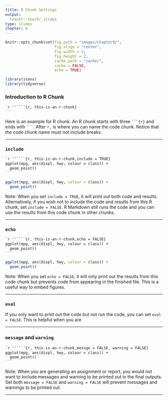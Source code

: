 ```yaml
---
title: R Chunk Settings  
output:
  teachr::teachr_slides
type: slides
chapter: 8
---
```

```r
knitr::opts_chunk$set(fig.path = "images/chapter9/",
                      fig.align = "center",
                      fig.width = 2, 
                      fig.height = 2,
                      cache.path = "cache/",
                      cache = FALSE,
                      echo = TRUE)

library(icons)
library(tidyverse)
```

### Introduction to R Chunk 

````markdown
`r ''````{r, this-is-an-r-chunk}
```
````

Here is an example for R chunk. An R chunk starts with three ` ```{r} ` and ends with ` ``` `. After ` r,` is where you can name the code chunk. Notice that the code chunk name must not include breaks.


---

### `include` 

````markdown
`r ''````{r, this-is-an-r-chunk,include = TRUE}
ggplot(mpg, aes(displ, hwy, colour = class)) + 
  geom_point()
```
````

```r
ggplot(mpg, aes(displ, hwy, colour = class)) + 
  geom_point()
```

Note: When you set `include = TRUE`, it will print out both code and results. Alternatively, if you wish not to include the code and results from this R chunk, set `include = FALSE`. R Markdown still runs the code and you can use the results from this code chunk in other chunks. 

---

### `echo`

````markdown
`r ''````{r, this-is-an-r-chunk,echo = FALSE}
ggplot(mpg, aes(displ, hwy, colour = class)) + 
  geom_point()
```
````


```r
ggplot(mpg, aes(displ, hwy, colour = class)) + 
  geom_point()
```


Note: When you set `echo = FALSE`, it will only print out the results from this code chunk but prevents code from appearing in the finished file. This is a useful way to embed figures.

--- 

### `eval` 


If you only want to print out the code but not run the code, you can set `eval = FALSE`. This is helpful when you are  

---

### `message` and ` warning`


````markdown
`r ''````{r, this-is-an-r-chunk,messge = FALSE, warning = FALSE}
ggplot(mpg, aes(displ, hwy, colour = class)) + 
  geom_point()
```
````


Note: When you are generating an assignment or report, you would not want to include messages and warning to be printed out in the final outputs. Set both `message = FALSE` and `warning = FALSE` will prevent messages and warnings to be printed out. 


--- 

### 


